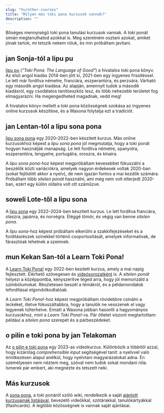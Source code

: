 ```yaml
---
slug: "hu/other-courses"
title: "Milyen más toki pona kurzusok vannak?"
description: ""
---
```


Bőséges mennyiségű toki pona tanulási kurzusok vannak. A toki ponát simán megtanulhatod azokkal is. Meg szeretném osztani azokat, amiket jónak tartok, mi tetszik nekem róluk, és min próbáltam javítani.

## jan Sonja-tól a lipu pu

[lipu pu](https://tokipona.org) (*"Toki Pona: The Language of Good"*) a hivatalos toki pona könyv. Az első angol kiadás 2014-ben jött ki, 2021-ben egy ingyenes frissítéssel. Le lett már fordítva németre, franciára, eszperantóra, és perzsára. Várható egy második angol kiadása. Az alapján, amennyit tudok a második kiadásról, egy csodálatos tanítóeszköz lesz, és több nehezebb területet fog elmagyarázni. Ha megengedheted magadnak, vedd meg!

A hivatalos könyv mellett a toki pona közösségnek szokása az ingyenes online kurzusok készítése, és a Wasona folytatja ezt a tradíciót.

## jan Lentan-tól a lipu sona pona

[lipu sona pona](https://lipu-sona.pona.la/) egy 2020–2022-ben készített kurzus. Más online kurzusokhoz képest a *lipu sona pona* jól megmutatja, hogy a toki ponát hogyan használják manapság. Le lett fordítva németre, spanyolra, eszperantóra, lengyelre, portugálra, oroszra, és kínaira.

A *lipu sona pona*-hoz képest megpróbáltam kevesebbet fókuszálni a beszélők közti variációkra, amelyek nagyon érdekesek voltak 2020-ban (sokat fejlődött akkor a nyelv), de nem igazán fontos a mai kezdők számára. Próbáltam több *sitelen ponát* használni, ami még nem volt elterjedt 2020-ban, ezért egy külön oldalra volt ott száműzve.

## soweli Lote-től a lipu sona

A [lipu sona](https://lipu-sona.comforttiger.space/en/) egy 2022–2024-ben készített kurzus. Le lett fordítva franciára, olaszra, japánra, és norvégra. Eléggé tömör, és végig van benne *sitelen pona*.

A *lipu sona*-hoz képest próbáltam elkerülni a szakkifejezéseket és a fordításrészek színekkel történő csoportosítását, amelyek informatívak, de fárasztóak lehetnek a szemnek.

## mun Kekan San-tól a Learn Toki Pona!

A [Learn Toki Pona!](https://mun.la/sona/) egy 2022-ben kezdett kurzus, amely a mai napig fejlesztett. Elérhető szövegesen és [videósorozatként](https://www.youtube.com/playlist?list=PLoLQoll2U6WEeCO7C2oc1LTWgkoBC8rvT) is. A *sitelen ponát* helyezi a középpontba, kényszerítve téged arra, hogy jól memorizáld a szimbólumokat. Részletesen beszél a témákról, és a példamondatok lefordításai elgondolkodtatóak.

A *Learn Toki Pona!*-hoz képest megpróbáltam rövidebbre csinálni a leckéket, illetve fókuszáltabbra, hogy a tanulók ne vesszenek el vagy legyenek túlterhelve. Emiatt a Wasona jobban hasonlít a hagyományos kurzusokhoz, mint a *Learn Toki Pona!*-ra. Pár ötletet viszont megtartottam: például a *sitelen pona* szerepét és a párbeszédeket.

## o pilin e toki pona by jan Telakoman

Az [o pilin e toki pona](https://www.youtube.com/watch?v=j_a0s0wowhE&list=PLwYL9_SRAk8EXSZPSTm9lm2kD_Z1RzUgm&index=1) egy 2023-as videókurzus. Különbözik a többitől azzal, hogy kizárólag *comprehensible input* segítségével tanít: a nyelvvel való érintkezésen alapul anélkül, hogy nyelvtani magyarázatokat adna. Én személyesen nem néztem meg, szóval nem tudok sokat mondani róla. Ismerek pár embert, aki megnézte és tetszett neki.

## Más kurzusok

A [sona pona](https://sona.pona.la), a toki ponáról szóló wiki, rendelkezik a saját [ajánlott kurzusainak listájával](https://sona.pona.la/wiki/Recommended_learning_resources), bevezető videókkal, szótárakkal, tanulókártyákkal (flashcards). A legtöbb közösségnek is vannak saját ajánlásai.
